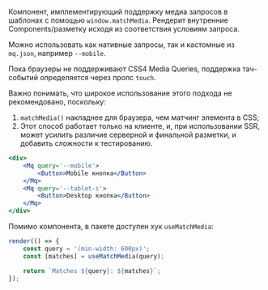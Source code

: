 Компонент, имплементирующий поддержку медиа запросов в шаблонах с помощью `window.matchMedia`.
Рендерит внутренние Components/разметку исходя из соответствия условиям запроса.

Можно использовать как нативные запросы, так и кастомные из `mq.json`, например `--mobile`.

Пока браузеры не поддерживают CSS4 Media Queries, поддержка тач-событий определяется через пропс `touch`.

Важно понимать, что широкое использование этого подхода не рекомендовано, поскольку:

1. `matchMedia()` накладнее для браузера, чем матчинг элемента в CSS;
2. Этот способ работает только на клиенте, и, при использовании SSR, может усилить различие серверной и финальной разметки, и добавить сложности к тестированию.

```jsx live
<div>
    <Mq query='--mobile'>
        <Button>Mobile кнопка</Button>
    </Mq>
    <Mq query='--tablet-s'>
        <Button>Desktop кнопка</Button>
    </Mq>
</div>
```

Помимо компонента, в пакете доступен хук `useMatchMedia`:

```jsx live
render(() => {
    const query = '(min-width: 600px)';
    const [matches] = useMatchMedia(query);

    return `Matches ${query}: ${matches}`;
});
```
